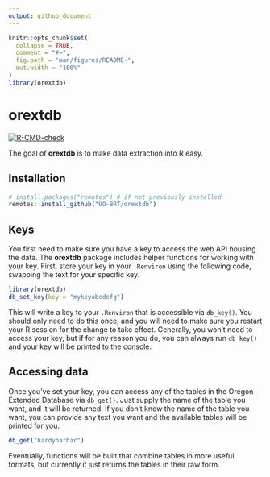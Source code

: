 ```yaml
---
output: github_document
---
```


<!-- README.md is generated from README.Rmd. Please edit that file -->

```r
knitr::opts_chunk$set(
  collapse = TRUE,
  comment = "#>",
  fig.path = "man/figures/README-",
  out.width = "100%"
)
library(orextdb)
```

# orextdb

<!-- badges: start -->
[![R-CMD-check](https://github.com/UO-BRT/orextdb/workflows/R-CMD-check/badge.svg)](https://github.com/UO-BRT/orextdb/actions)
<!-- badges: end -->

The goal of **orextdb** is to make data extraction into R easy.  

## Installation

``` r
# install.packages("remotes") # if not previously installed
remotes::install_github("UO-BRT/orextdb")
```

## Keys
You first need to make sure you have a key to access the web API housing the data. The **orextdb** package includes helper functions for working with your key. First, store your key in your `.Renviron` using the following code, swapping the text for your specific key.

```r
library(orextdb)
db_set_key(key = "mykeyabcdefg")
```

This will write a key to your `.Renviron` that is accessible via `db_key()`. You should only need to do this once, and you will need to make sure you restart your R session for the change to take effect. Generally, you won't need to access your key, but if for any reason you do, you can always run `db_key()` and your key will be printed to the console.

## Accessing data
Once you've set your key, you can access any of the tables in the Oregon Extended Database via `db_get()`. Just supply the name of the table you want, and it will be returned. If you don't know the name of the table you want, you can provide any text you want and the available tables will be printed for you.

```r
db_get("hardyharhar")
```

Eventually, functions will be built that combine tables in more useful formats, but currently it just returns the tables in their raw form.
